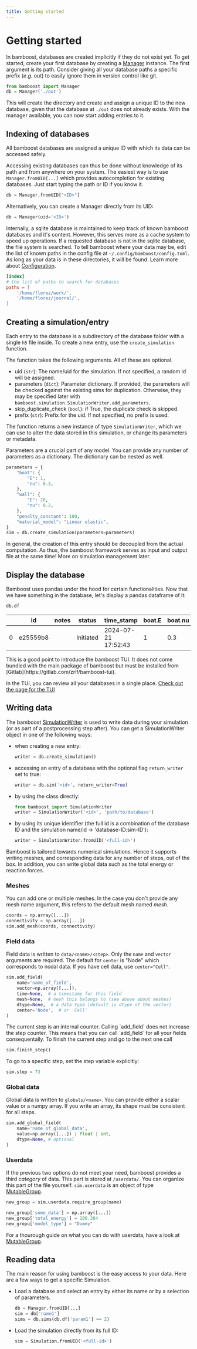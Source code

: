 ```yaml
---
title: Getting started
---
```



# Getting started

In bamboost, databases are created implicitly if they do not exist yet.
To get started, create your first database by creating a [Manager](Manager) instance. The
first argument is its path. Consider giving all your database paths a specific
prefix ($e.g.$ out) to easily ignore them in version control like git.

```python filename="Creating a database"
from bamboost import Manager
db = Manager('./out')
```

This will create the directory and create and assign a unique ID to the new
database, given that the database at `./out` does not already exists.
With the manager available, you can now start adding entries to it.

## Indexing of databases

All bamboost databases are assigned a unique ID with which its data can be
accessed safely.

Accessing existing databases can thus be done without knowledge of its path and
from anywhere on your system. The easiest way is to use `Manager.fromUID[...]`
which provides autocompletion for existing databases. Just start typing the path
or ID if you know it.

```python
db = Manager.fromUID["<ID>"]
```

Alternatively, you can create a Manager directly from its UID:

```python
db = Manager(uid='<ID>')
```

Internally, a sqlite database is maintained to keep track of known bamboost
databases and it's content. However, this serves more as a cache system to speed
up operations. If a requested database is not in the sqlite database, the file
system is searched. To tell bamboost where your data may be, edit the list of
known paths in the config file at `~/.config/bamboost/config.toml`. As long as
your data is in these directories, it will be found. Learn more about
[Configuration](Configuration).

```toml
[index]
# the list of paths to search for databases
paths = [
    '/home/florez/work/',
    '/home/florez/journal/',
]
```

## Creating a simulation/entry

Each entry to the database is a subdirectory of the database folder with a
single `h5` file inside. To create a new entry, use the `create_simulation`
function.

The function takes the following arguments. All of these are optional.

- uid (`str`): The name/uid for the simulation. If not specified, a random id will
  be assigned.
- parameters (`dict`): Parameter dictionary. If provided, the parameters will be
  checked against the existing sims for duplication. Otherwise, they may be
  specified later with `bamboost.simulation.SimulationWriter.add_parameters`.
- skip_duplicate_check (`bool`): if True, the duplicate check is skipped.
- prefix (`str`): Prefix for the uid. If not specified, no prefix is used.

The function returns a new instance of type `SimulationWriter`, which we can use
to alter the data stored in this simulation, or change its parameters or
metadata.

Parameters are a crucial part of any model. You can provide any number of
parameters as a dictionary. The dictionary can be nested as well.

```python filename="Creating a new entry in a database"
parameters = {
    "boat": {
        "E": 1,
        "nu": 0.3,
    },
    "wall": {
        "E": 20,
        "nu": 0.2,
    },
    "penalty_constant": 100,
    "material_model": "Linear elastic",
}
sim = db.create_simulation(parameters=parameters)
```

In general, the creation of this entry should be decoupled from the actual
computation. As thus, the bamboost framework serves as input and output file
at the same time! More on simulation management later.

## Display the database

Bamboost uses pandas under the hood for certain functionalities. Now that we
have something in the database, let's display a pandas dataframe of it:

```python
db.df
```
|   | id | notes | status | time_stamp | boat.E | boat.nu | material_model | penalty_constant | processors | wall.E | wall.nu |
|---|---|---|---|---|---|---|---|---|---|---|---|
| 0 | e25559b8 | | Initiated | 2024-07-21 17:52:43 | 1 | 0.3 | Linear elastic | 100 | 1 | 20 | 0.2 |

<Callout type="default">
This is a good point to introduce the bamboost TUI. It does not come bundled
with the main package of bamboost but must be installed from
[Gitlab](https://gitlab.com/zrlf/bamboost-tui).

In the TUI, you can review all your databases in a single place. [Check out the page for the TUI](/docs/basics/TUI)

</Callout>

## Writing data

The bamboost [SimulationWriter](/docs/autoDocs/simulation_writer#simulationwriter) is used to write data during your simulation (or as part of a
postprocessing step after). You can get a SimulationWriter object in one of the
following ways:

- when creating a new entry:
  ```python
  writer = db.create_simulation()
  ```
- accessing an entry of a database with the optional flag `return_writer` set to
  true:
  ```python
  writer = db.sim('<id>', return_writer=True)
  ```
- by using the class directly:
  ```python
  from bamboost import SimulationWriter
  writer = SimulationWriter('<id>', 'path/to/database')
  ```
- by using its unique identifier (the full id is a combination of the database
  ID and the simulation name/id → 'database-ID:sim-ID'):
  ```python
  writer = SimulationWriter.fromUID('<full-id>')
  ```

Bamboost is tailored towards numerical simulations. Hence it supports writing
meshes, and corresponding data for any number of steps, out of the box.
In addition, you can write global data such as the total energy or reaction
forces.

### Meshes

You can add one or multiple meshes. In the case you don't provide any mesh name
argument, this refers to the default mesh named _mesh_.

```python filename='Add a mesh'
coords = np.array([...])
connectivity = np.array([...])
sim.add_mesh(coords, connectivity)
```

### Field data

Field data is written to `data/<name>/<step>`. Only the `name` and `vector`
arguments are required. The default for `center` is "Node" which corresponds to
nodal data. If you have cell data, use `center="Cell"`.

```python filename='Add field data'
sim.add_field(
    name='name_of_field',
    vector=np.array([...]),
    time=None,  # a timestamp for this field
    mesh=None,  # mesh this belongs to (see above about meshes)
    dtype=None,  # a data type (default is dtype of the vector)
    center='Node',  # or 'Cell'
)
```

<Callout type="warning">
The current step is an internal counter. Calling `add_field` does not increase
the step counter. This means that you can call `add_field` for all your fields
consequentally. To finish the current step and go to the next one call

```python
sim.finish_step()
```

To go to a specific step, set the step variable explicitly:

```python
sim.step = 73
```
</Callout>

### Global data

Global data is written to `globals/<name>`. You can provide either a scalar
value or a numpy array. If you write an array, its shape must be consistent for
all steps.

```python filename='Add global data'
sim.add_global_field(
    name='name_of_global_data',
    value=np.array([...]) | float | int,
    dtype=None, # optional
)
```

### Userdata

If the previous two options do not meet your need, bamboost provides a third
_category_ of data. This part is stored at `/userdata/`. You can organize this
part of the file yourself. `sim.userdata` is an object of type
[MutableGroup](/docs/autoDocs/common/hdf_pointer#mutablegroup).

```python filename='Adding a subgroup'
new_group = sim.userdata.require_group(name)
```

```python filename='Adding an array or a single value'
new_group['some_data'] = np.array([...])
new_group['total_energy'] = 100.384
new_gropu['model_type'] = "Dummy"
```

For a thourough guide on what you can do with userdata, have a look at
[MutableGroup](/docs/autoDocs/common/hdf_pointer#mutablegroup).

## Reading data

The main reason for using bamboost is the easy access to your data. Here are a
few ways to get a specific Simulation.

- Load a database and select an entry by either its name or by a selection of
  parameters.
  ```python
  db = Manager.fromUID[...]
  sim = db['name1']
  sims = db.sims(db.df['param1'] == 2)
  ```
- Load the simulation directly from its full ID:
  ```python
  sim = Simulation.fromUID('<full-id>')
  ```
